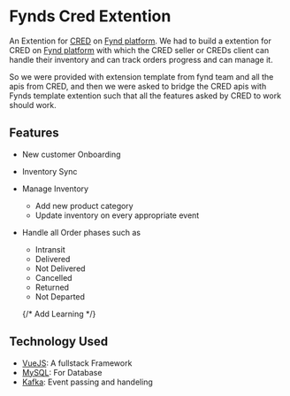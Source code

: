 
# <HoverUnder color="border-yellow-400">Fynds Cred Extention</HoverUnder>

An Extention for [CRED](https://cred.club/) on [Fynd platform](https://www.fynd.com/). We had to build a extention for CRED on [Fynd platform](https://www.fynd.com/platform/supply-chain/distributed-order-management-system) with which the CRED seller or CREDs client can handle their inventory and can track orders progress and can manage it.

So we were provided with extension template from fynd team and all the apis from CRED, and then we were asked to bridge the CRED apis with Fynds template extention such that all the features asked by CRED to work should work.

## <HoverUnder color="border-yellow-400">Features</HoverUnder>

- New customer Onboarding
- Inventory Sync
- Manage Inventory
  - Add new product category
  - Update inventory on every appropriate event
- Handle all Order phases such as

  - Intransit
  - Delivered
  - Not Delivered
  - Cancelled
  - Returned
  - Not Departed

  {/* Add Learning */}

## <HoverUnder color="border-yellow-400">Technology Used</HoverUnder>

- [VueJS](): A fullstack Framework
- [MySQL](): For Database
- [Kafka](): Event passing and handeling

